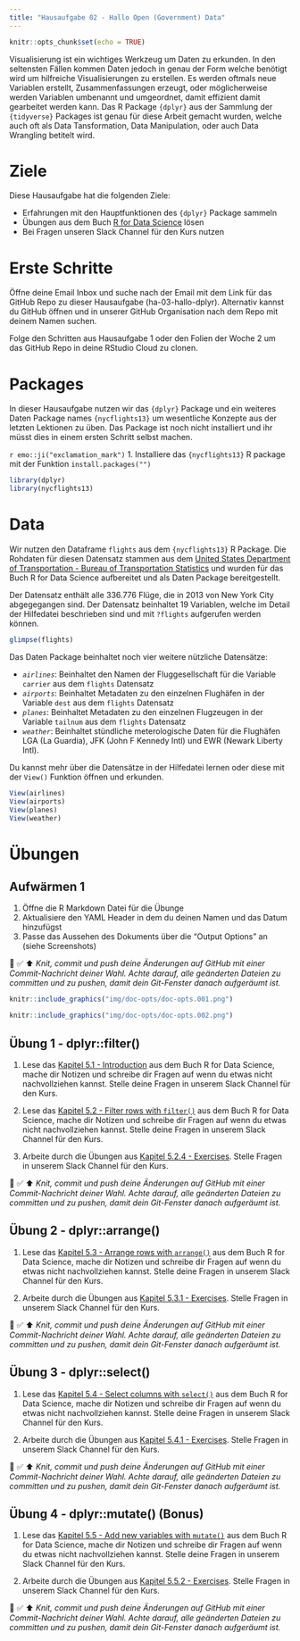 ```yaml
---
title: "Hausaufgabe 02 - Hallo Open (Government) Data"
---
```


<script async defer data-domain="rstatszh.github.io/website" src="https://plausible.io/js/plausible.js"></script>

```r
knitr::opts_chunk$set(echo = TRUE)
```

<script async defer data-domain="rstatszh.github.io/website" src="https://plausible.io/js/plausible.js"></script>

Visualisierung ist ein wichtiges Werkzeug um Daten zu erkunden. In den seltensten Fällen kommen Daten jedoch in genau der Form welche benötigt wird um hilfreiche Visualisierungen zu erstellen. Es werden oftmals neue Variablen erstellt, Zusammenfassungen erzeugt, oder möglicherweise werden Variablen umbenannt und umgeordnet, damit effizient damit gearbeitet werden kann. Das R Package `{dplyr}` aus der Sammlung der `{tidyverse}` Packages ist genau für diese Arbeit gemacht wurden, welche auch oft als Data Tansformation, Data Manipulation, oder auch Data Wrangling betitelt wird. 

# Ziele

Diese Hausaufgabe hat die folgenden Ziele:

- Erfahrungen mit den Hauptfunktionen des `{dplyr}` Package sammeln
- Übungen aus dem Buch [R for Data Science](https://r4ds.had.co.nz/) lösen
- Bei Fragen unseren Slack Channel für den Kurs nutzen

# Erste Schritte

Öffne deine Email Inbox und suche nach der Email mit dem Link für das GitHub Repo zu dieser Hausaufgabe (ha-03-hallo-dplyr). Alternativ kannst du GitHub öffnen und in unserer GitHub Organisation nach dem Repo mit deinem Namen suchen.

Folge den Schritten aus Hausaufgabe 1 oder den Folien der Woche 2 um das GitHub Repo in deine RStudio Cloud zu clonen. 

# Packages

In dieser Hausaufgabe nutzen wir das `{dplyr}` Package und ein weiteres Daten Package names `{nycflights13}` um wesentliche Konzepte aus der letzten Lektionen zu üben. Das Package ist noch nicht installiert und ihr müsst dies in einem ersten Schritt selbst machen.

`r emo::ji("exclamation_mark")` 1. Installiere das `{nycflights13}` R package mit der Funktion `install.packages("")`

```r

library(dplyr)
library(nycflights13)

```

# Data

Wir nutzen den Dataframe `flights` aus dem `{nycflights13}` R Package. Die Rohdaten für diesen Datensatz stammen aus dem [United States Department of Transportation - Bureau of Transportation Statistics](https://www.transtats.bts.gov/) und wurden für das Buch R for Data Science aufbereitet und als Daten Package bereitgestellt.

Der Datensatz enthält alle 336.776 Flüge, die in 2013 von New York City abgegegangen sind. Der Datensatz beinhaltet 19 Variablen, welche im Detail der Hilfedatei beschrieben sind und mit `?flights` aufgerufen werden können. 

```r

glimpse(flights)

```

Das Daten Package beinhaltet noch vier weitere nützliche Datensätze:

- *`airlines`*: Beinhaltet den Namen der Fluggesellschaft für die Variable `carrier` aus dem `flights` Datensatz 
- *`airports`*: Beinhaltet Metadaten zu den einzelnen Flughäfen in der Variable `dest` aus dem `flights` Datensatz
- *`planes`*: Beinhaltet Metadaten zu den einzelnen Flugzeugen in der Variable `tailnum` aus dem `flights` Datensatz
- *`weather`*: Beinhaltet stündliche meterologische Daten für die Flughäfen LGA (La Guardia), JFK (John F Kennedy Intl) und EWR (Newark Liberty Intl). 

Du kannst mehr über die Datensätze in der Hilfedatei lernen oder diese mit der `View()` Funktion öffnen und erkunden.

```r

View(airlines)
View(airports)
View(planes)
View(weather)

```

# Übungen

## Aufwärmen 1

1. Öffne die R Markdown Datei für die Übunge
2. Aktualisiere den YAML Header in dem du deinen Namen und das Datum hinzufügst
3. Passe das Aussehen des Dokuments über die "Output Options" an (siehe Screenshots)

🧶 ✅ ⬆️ *Knit, commit und push deine Änderungen auf GitHub mit einer Commit-Nachricht deiner Wahl. Achte darauf, alle geänderten Dateien zu committen und zu pushen, damit dein Git-Fenster danach aufgeräumt ist.*

```r

knitr::include_graphics("img/doc-opts/doc-opts.001.png")

```

```r

knitr::include_graphics("img/doc-opts/doc-opts.002.png")

```

## Übung 1 - dplyr::filter()

1. Lese das [Kapitel 5.1 - Introduction](https://r4ds.had.co.nz/transform.html#introduction-2) aus dem Buch R for Data Science, mache dir Notizen und schreibe dir Fragen auf wenn du etwas nicht nachvollziehen kannst. Stelle deine Fragen in unserem Slack Channel für den Kurs.

2. Lese das [Kapitel 5.2 - Filter rows with `filter()`](https://r4ds.had.co.nz/transform.html#filter-rows-with-filter) aus dem Buch R for Data Science, mache dir Notizen und schreibe dir Fragen auf wenn du etwas nicht nachvollziehen kannst. Stelle deine Fragen in unserem Slack Channel für den Kurs.

3. Arbeite durch die Übungen aus [Kapitel 5.2.4 - Exercises](https://r4ds.had.co.nz/transform.html#exercises-8). Stelle Fragen in unserem Slack Channel für den Kurs.

🧶 ✅ ⬆️ *Knit, commit und push deine Änderungen auf GitHub mit einer Commit-Nachricht deiner Wahl. Achte darauf, alle geänderten Dateien zu committen und zu pushen, damit dein Git-Fenster danach aufgeräumt ist.*

## Übung 2 - dplyr::arrange()

1. Lese das [Kapitel 5.3 - Arrange rows with `arrange()`](https://r4ds.had.co.nz/transform.html#arrange-rows-with-arrange) aus dem Buch R for Data Science, mache dir Notizen und schreibe dir Fragen auf wenn du etwas nicht nachvollziehen kannst. Stelle deine Fragen in unserem Slack Channel für den Kurs.

2. Arbeite durch die Übungen aus [Kapitel 5.3.1 - Exercises](https://r4ds.had.co.nz/transform.html#exercises-9). Stelle Fragen in unserem Slack Channel für den Kurs.

🧶 ✅ ⬆️ *Knit, commit und push deine Änderungen auf GitHub mit einer Commit-Nachricht deiner Wahl. Achte darauf, alle geänderten Dateien zu committen und zu pushen, damit dein Git-Fenster danach aufgeräumt ist.*

## Übung 3 - dplyr::select()

1. Lese das [Kapitel 5.4 - Select columns with `select()`](https://r4ds.had.co.nz/transform.html#select) aus dem Buch R for Data Science, mache dir Notizen und schreibe dir Fragen auf wenn du etwas nicht nachvollziehen kannst. Stelle deine Fragen in unserem Slack Channel für den Kurs.

2. Arbeite durch die Übungen aus [Kapitel 5.4.1 - Exercises](https://r4ds.had.co.nz/transform.html#exercises-10). Stelle Fragen in unserem Slack Channel für den Kurs.

🧶 ✅ ⬆️ *Knit, commit und push deine Änderungen auf GitHub mit einer Commit-Nachricht deiner Wahl. Achte darauf, alle geänderten Dateien zu committen und zu pushen, damit dein Git-Fenster danach aufgeräumt ist.*

## Übung 4 - dplyr::mutate() (Bonus)

1. Lese das [Kapitel 5.5 - Add new variables with `mutate()`](https://r4ds.had.co.nz/transform.html#add-new-variables-with-mutate) aus dem Buch R for Data Science, mache dir Notizen und schreibe dir Fragen auf wenn du etwas nicht nachvollziehen kannst. Stelle deine Fragen in unserem Slack Channel für den Kurs.

2. Arbeite durch die Übungen aus [Kapitel 5.5.2 - Exercises](https://r4ds.had.co.nz/transform.html#exercises-11). Stelle Fragen in unserem Slack Channel für den Kurs.

🧶 ✅ ⬆️ *Knit, commit und push deine Änderungen auf GitHub mit einer Commit-Nachricht deiner Wahl. Achte darauf, alle geänderten Dateien zu committen und zu pushen, damit dein Git-Fenster danach aufgeräumt ist.*